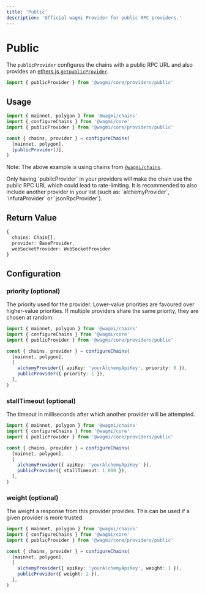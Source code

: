 ```yaml
---
title: 'Public'
description: 'Official wagmi Provider for public RPC providers.'
---
```



# Public

The `publicProvider` configures the chains with a public RPC URL and also provides an [ethers.js `getpublicProvider`](https://docs.ethers.io/v5/api/providers/#providers-getpublicProvider).

```ts
import { publicProvider } from '@wagmi/core/providers/public'
```

## Usage

```ts
import { mainnet, polygon } from '@wagmi/chains'
import { configureChains } from '@wagmi/core'
import { publicProvider } from '@wagmi/core/providers/public'

const { chains, provider } = configureChains(
  [mainnet, polygon],
  [publicProvider()],
)
```

Note: The above example is using chains from [`@wagmi/chains`](/core/chains#wagmichains).

<Callout type="warning">
  Only having `publicProvider` in your providers will make the chain use the
  public RPC URL which could lead to rate-limiting. It is recommended to also
  include another provider in your list (such as: `alchemyProvider`,
  `infuraProvider` or `jsonRpcProvider`).
</Callout>

## Return Value

```ts
{
  chains: Chain[],
  provider: BaseProvider,
  webSocketProvider: WebSocketProvider
}
```

## Configuration

### priority (optional)

The priority used for the provider. Lower-value priorities are favoured over higher-value priorities. If multiple providers share the same priority, they are chosen at random.

```ts {8-9}
import { mainnet, polygon } from '@wagmi/chains'
import { configureChains } from '@wagmi/core'
import { publicProvider } from '@wagmi/core/providers/public'

const { chains, provider } = configureChains(
  [mainnet, polygon],
  [
    alchemyProvider({ apiKey: 'yourAlchemyApiKey', priority: 0 }),
    publicProvider({ priority: 1 }),
  ],
)
```

### stallTimeout (optional)

The timeout in milliseconds after which another provider will be attempted.

```ts {9}
import { mainnet, polygon } from '@wagmi/chains'
import { configureChains } from '@wagmi/core'
import { publicProvider } from '@wagmi/core/providers/public'

const { chains, provider } = configureChains(
  [mainnet, polygon],
  [
    alchemyProvider({ apiKey: 'yourAlchemyApiKey' }),
    publicProvider({ stallTimeout: 1_000 }),
  ],
)
```

### weight (optional)

The weight a response from this provider provides. This can be used if a given provider is more trusted.

```ts {8-9}
import { mainnet, polygon } from '@wagmi/chains'
import { configureChains } from '@wagmi/core'
import { publicProvider } from '@wagmi/core/providers/public'

const { chains, provider } = configureChains(
  [mainnet, polygon],
  [
    alchemyProvider({ apiKey: 'yourAlchemyApiKey', weight: 1 }),
    publicProvider({ weight: 2 }),
  ],
)
```

